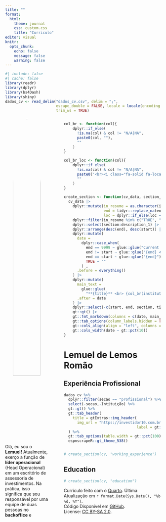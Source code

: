 ```yaml
---
title: ""
format: 
  html:
    theme: journal
    css: custom.css
    title: "Curriculo"
editor: visual
knitr:
  opts_chunk: 
    echo: false
    message: false
    warning: false
---
```


```r
#| include: false
#| cache: false
library(readr)
library(dplyr)
library(bs4Dash)
library(shiny)
dados_cv <- read_delim("dados_cv.csv", delim = ";", 
                       escape_double = FALSE, locale = locale(encoding = "WINDOWS-1252"), 
                       trim_ws = TRUE)
```

::: columns
::: {#sidebar .column width="30%"}
<center><a href='https://www.linkedin.com/in/lemuelemos/' target='_blank'> ![](https://avatars.githubusercontent.com/u/17839354?v=4){width="80%" style="border-radius: 50%; padding-top: 5px;"}</center>

</a>

<center><span style="font-size: 1.5em;"> <a href='https://github.com/lemuelemos' target='_blank'><i class="fa-brands fa-github"></i></a> <a href='mailto:lemuelemos@gmail.com'><i class="fa fa-envelope"></i></a> <a href='https://www.linkedin.com/in/lemuelemos/' target='_blank'><i class="fa-brands fa-linkedin-in"></i></a></center>

</span> Olá, eu sou o **Lemuel!** Atualmente, exerço a função de **líder operacional** (Head Operacional) em um escritório de assessoria de investimentos. Na prática, isso significa que sou responsável por uma equipe de duas pessoas no **backoffice** e encarregado de gerenciar os dados, desde o [ETL]{style="text-decoration: underline;"} até o processo de transformar números em [relatórios]{style="text-decoration: underline;"} nos mais diversos [formatos]{style="text-decoration: underline;"}. Se precisar de alguém para dar um toque de criatividade nos dados e se tornar seu **faxineiro de dados (data janitor)**, estou aqui!

### Languages

**Portuguese:** Native <br> **English:** Proficient

### Programming skills

<i class="fab fa-r-project"></i> `R / tidyverse / Shiny / Plumber / RMarkdown / Quarto` <br> <i class="fab fa-github"></i> `GitHub` <br> <i class="fab fa-python"></i> `Python / Selenium / Pandas / Streamlit` <br> <i class="fab fa-aws"></i> `AWS` <br>
:::

::: {.column width="2%"}
:::

::: {.column width="68%"}
<!-- Functions -->

```r
col_br <- function(col){
    dplyr::if_else(
      !is.na(col) & col != "N/A|NA", 
      paste0(col, ""),
      ""
    )
}

col_br_loc <- function(col){
    dplyr::if_else(
      !is.na(col) & col != "N/A|NA", 
      paste0('<br><i class="fa-solid fa-location-dot"></i> ', col),
      ""
    )
}

create_section <- function(cv_data, section_name){
  cv_data |>
    dplyr::mutate(in_resume = as.character(in_resume),
                  end = tidyr::replace_na(end, 9999),
                  loc = dplyr::if_else(loc == "Online", NA_character_, loc)) |>
    dplyr::filter(in_resume %in% c("TRUE", "VERDADEIRO"), section == section_name) |>
    dplyr::select(section:description_1) |>
    dplyr::arrange(desc(end), desc(start)) |>
    dplyr::mutate(
      date =
        dplyr::case_when(
          end == 9999 ~ glue::glue("Current <br> | <br> {start}"),
          end != start ~ glue::glue("{end} <br> | <br> {start}"),
          end == start ~ glue::glue("{end}"),
          TRUE ~ ""
        ) ,
      .before = everything()
    ) |>
    dplyr::mutate(
      main_text =
        glue::glue(
          "**{title}** <br> {col_br(institution)} {col_br(description_1)} {col_br_loc(loc)}"),
      .after = date
    ) |>
    dplyr::select(-c(start, end, section, title, institution, loc, description_1)) |>
    gt::gt() |>
    gt::fmt_markdown(columns = c(date, main_text)) |> 
    gt::tab_options(column_labels.hidden = TRUE, table.width = gt::pct(100)) |> 
    gt::cols_align(align = "left", columns = main_text) |> 
    gt::cols_width(date ~ gt::pct(10))
}
```

<!-- Main content -->

# Lemuel de Lemos Romão

## <i class="fa-solid fa-suitcase"></i> Experiência Profissional

```r
dados_cv %>%
  dplyr::filter(secao == "profissional") %>%
  select(-secao,-Intituição) %>%
  gt::gt() %>%
  gt::tab_header(
    title = gtExtras::img_header(
      img_url = "https://investidor10.com.br/storage/investment_advice/2BoSLNVozMWVwaQjH1gbZvC4fdnFCzI0KdmvaTMa.jpg",
                                 label = gt::md("RD Investimentos"))
  ) %>% 
  gt::tab_options(table.width = gt::pct(100)) %>% 
  espnscrapeR::gt_theme_538()


# create_section(cv, "working_experience")
```




## <i class="fa-solid fa-graduation-cap"></i> Education

```r
# create_section(cv, "education")
```

<p class="small">

Currículo feito com o [Quarto](https://quarto.org/). Última Atualização em `r format.Date(Sys.Date(), "%b %d, %Y")`. <br> Código Disponível em <i class="fa-brands fa-github"></i> [GitHub](https://github.com/lemuelemos/cv/blob/main/index.qmd). <br> License: [CC BY-SA 2.0](https://creativecommons.org/licenses/by-sa/2.0/).

</p>
:::
:::

```{=html}
<script src="https://kit.fontawesome.com/2794920b14.js" crossorigin="anonymous"></script>
```
